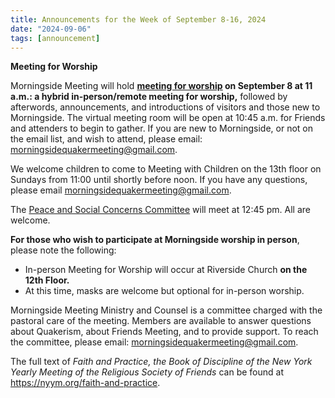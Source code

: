 ```yaml
---
title: Announcements for the Week of September 8-16, 2024
date: "2024-09-06"
tags: [announcement]
---
```


**Meeting for Worship**

Morningside Meeting will hold **[meeting for worship](/worship) on September 8 at 11 a.m.: a hybrid in-person/remote meeting for worship,** followed by afterwords, announcements, and introductions of visitors and those new to Morningside. The virtual meeting room will be open at 10:45 a.m. for Friends and attenders to begin to gather. If you are new to Morningside, or not on the email list, and wish to attend, please email: morningsidequakermeeting@gmail.com.

We welcome children to come to Meeting with Children on the 13th floor on Sundays from 11:00 until shortly before noon. If you have any questions, please email morningsidequakermeeting@gmail.com.

The [Peace and Social Concerns Committee](/peace-and-social-concerns/) will meet at 12:45 pm. All are welcome.

**For those who wish to participate at Morningside worship in person**, please note the following:

- In-person Meeting for Worship will occur at Riverside Church **on the 12th Floor.**
- At this time, masks are welcome but optional for in-person worship.

Morningside Meeting Ministry and Counsel is a committee charged with the pastoral care of the meeting. Members are available to answer questions about Quakerism, about Friends Meeting, and to provide support. To reach the committee, please email: morningsidequakermeeting@gmail.com.

The full text of _Faith and Practice, the Book of Discipline of the New York Yearly Meeting of the Religious Society of Friends_ can be found at https://nyym.org/faith-and-practice.
